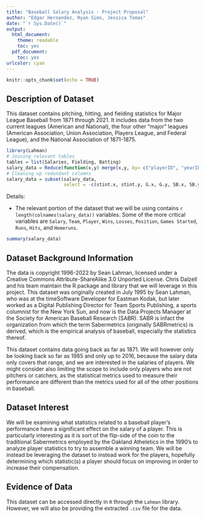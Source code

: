 ```yaml
---
title: "Baseball Salary Analysis - Project Proposal"
author: "Edgar Hernandez, Ryan Sims, Jessica Tomas"
date: "`r Sys.Date()`"
output:
  html_document:
    theme: readable
    toc: yes
  pdf_document:
    toc: yes
urlcolor: cyan
---
```


```r
knitr::opts_chunk$set(echo = TRUE)
```

## Description of Dataset

This dataset contains pitching, hitting, and fielding statistics for Major League Baseball from 1871
through 2021. It includes data from the two current leagues (American and National), the four other
"major" leagues (American Association, Union Association, Players League, and Federal League),
and the National Association of 1871-1875. 

```r
library(Lahman)
# Joining relevant tables
tables = list(Salaries, Fielding, Batting)
salary_data = Reduce(function(x,y) merge(x,y, by= c("playerID", "yearID", "teamID","lgID")), tables)
# Cleaning up redundant columns
salary_data = subset(salary_data, 
                     select = -c(stint.x, stint.y, G.x, G.y, SB.x, SB.y, CS.x, CS.y, PB, WP, ZR))
```

Details:

- The relevant portion of the dataset that we will be using contains `r length(colnames(salary_data))` variables. Some of the more critical variables are `Salary`, `Team`, `Player`, `Wins`, `Losses`, `Position`, `Games Started`, `Runs`, `Hits`, and `Homeruns`.
```r
summary(salary_data)
```



## Dataset Background Information

The data is copyright 1996-2022 by Sean Lahman, licensed under a Creative Commons Attribute-ShareAlike 3.0 Unported License. Chris Dalzell and his team maintain the R package and library that we will leverage in this project. This dataset was originally created in July 1995 by Sean Lahman, who was at the timeSoftware Developer for Eastman Kodak, but later worked as a Digital Publishing Director for Team Sports Publishing, a sports columnist for the New York Sun, and now is the Data Projects Manager at the Society for American Baseball Research (SABR). SABR is infact the organization from which the term Sabermetrics (originally SABRmetrics) is derived, which is the empirical analysis of baseball, especially the statistics thereof.

This dataset contains data going back as far as 1871. We will however only be looking back so far as 1985 and only up to 2016, because the salary data only covers that range, and we are interested in the salaries of players. We might consider also limiting the scope to include only players who are not pitchers or catchers, as the statistical metrics used to measure their performance are different than the metrics used for all of the other positions in baseball.

## Dataset Interest

We will be examining what statistics related to a baseball player's performance have a significant effect on the salary of a player. This is particularly interesting as it is sort of the flip-side of the coin to the traditional Sabermetrics employed by the Oakland Atheletics in the 1990's to analyze player statistics to try to assemble a winning team. We will be instead be leveraging the dataset to instead work for the players, hopefully determining which statistic(s) a player should focus on improving in order to increase their compensation.

## Evidence of Data

This dataset can be accessed directly in `R` through the `Lahman` library. However, we will also be providing the extracted `.csv` file for the data.
